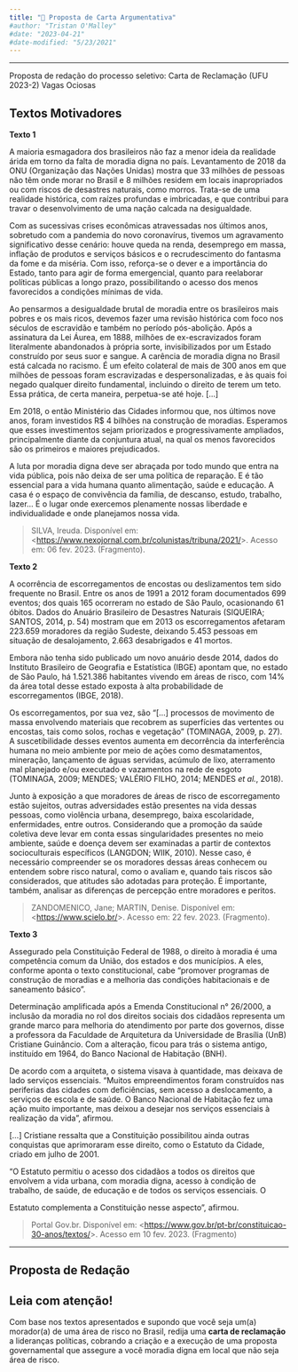 ```yaml
---
title: "📝 Proposta de Carta Argumentativa"
#author: "Tristan O'Malley"
#date: "2023-04-21"
#date-modified: "5/23/2021"
---
```


<!-- ![](thumbnail.jpg) -->

- - -

Proposta de redação do processo seletivo: Carta de Reclamação (UFU 2023-2) Vagas Ociosas

## Textos Motivadores


**Texto 1**

A maioria esmagadora dos brasileiros não faz a menor ideia da realidade árida em torno da falta de moradia digna no país. Levantamento de 2018 da ONU (Organização das Nações Unidas) mostra que 33 milhões de pessoas não têm onde morar no Brasil e 8 milhões residem em locais inapropriados ou com riscos de desastres naturais, como morros. Trata-se de uma realidade histórica, com raízes profundas e imbricadas, e que contribui para travar o desenvolvimento de uma nação calcada na desigualdade.

Com as sucessivas crises econômicas atravessadas nos últimos anos, sobretudo com a pandemia do novo coronavírus, tivemos um agravamento significativo desse cenário: houve queda na renda, desemprego em massa, inflação de produtos e serviços básicos e o recrudescimento do fantasma da fome e da miséria. Com isso, reforça-se o dever e a importância do Estado, tanto para agir de forma emergencial, quanto para reelaborar políticas públicas a longo prazo, possibilitando o acesso dos menos favorecidos a condições mínimas de vida.

Ao pensarmos a desigualdade brutal de moradia entre os brasileiros mais pobres e os mais ricos, devemos fazer uma revisão histórica com foco nos séculos de escravidão e também no período pós-abolição. Após a assinatura da Lei Áurea, em 1888, milhões de ex-escravizados foram literalmente abandonados à própria sorte, invisibilizados por um Estado construído por seus suor e sangue. A carência de moradia digna no Brasil está calcada no racismo. É um efeito colateral de mais de 300 anos em que milhões de pessoas foram escravizadas e despersonalizadas, e às quais foi negado qualquer direito fundamental, incluindo o direito de terem um teto. Essa prática, de certa maneira, perpetua-se até hoje. [...]

Em 2018, o então Ministério das Cidades informou que, nos últimos nove anos, foram investidos R$ 4 bilhões na construção de moradias. Esperamos que esses investimentos sejam priorizados e progressivamente ampliados, principalmente diante da conjuntura atual, na qual os menos favorecidos são os primeiros e maiores prejudicados.

A luta por moradia digna deve ser abraçada por todo mundo que entra na vida pública, pois não deixa de ser uma política de reparação. E é tão essencial para a vida humana quanto alimentação, saúde e educação. A casa é o espaço de convivência da família, de descanso, estudo, trabalho, lazer... É o lugar onde exercemos plenamente nossas liberdade e individualidade e onde planejamos nossa vida.  

> SILVA, Ireuda. Disponível em: <[https://www.nexojornal.com.br/colunistas/tribuna/2021/](https://www.nexojornal.com.br/colunistas/tribuna/2021/)>. Acesso em: 06 fev. 2023. (Fragmento).

**Texto 2**

A ocorrência de escorregamentos de encostas ou deslizamentos tem sido frequente no Brasil. Entre os anos de 1991 a 2012 foram documentados 699 eventos; dos quais 165 ocorreram no estado de São Paulo, ocasionando 61 óbitos. Dados do Anuário Brasileiro de Desastres Naturais (SIQUEIRA; SANTOS, 2014, p. 54) mostram que em 2013 os escorregamentos afetaram 223.659 moradores da região Sudeste, deixando 5.453 pessoas em situação de desalojamento, 2.663 desabrigados e 41 mortos.

Embora não tenha sido publicado um novo anuário desde 2014, dados do Instituto Brasileiro de Geografia e Estatística (IBGE) apontam que, no estado de São Paulo, há 1.521.386 habitantes vivendo em áreas de risco, com 14% da área total desse estado exposta à alta probabilidade de escorregamentos (IBGE, 2018).

Os escorregamentos, por sua vez, são “[...] processos de movimento de massa envolvendo materiais que recobrem as superfícies das vertentes ou encostas, tais como solos, rochas e vegetação” (TOMINAGA, 2009, p. 27). A suscetibilidade desses eventos aumenta em decorrência da interferência humana no meio ambiente por meio de ações como desmatamentos, mineração, lançamento de águas servidas, acúmulo de lixo, aterramento mal planejado e/ou executado e vazamentos na rede de esgoto (TOMINAGA, 2009; MENDES; VALÉRIO FILHO, 2014; MENDES *et al.*, 2018).

Junto à exposição a que moradores de áreas de risco de escorregamento estão sujeitos, outras adversidades estão presentes na vida dessas pessoas, como violência urbana, desemprego, baixa escolaridade, enfermidades, entre outros. Considerando que a promoção da saúde coletiva deve levar em conta essas singularidades presentes no meio ambiente, saúde e doença devem ser examinadas a partir de contextos socioculturais específicos (LANGDON; WIIK, 2010). Nesse caso, é necessário compreender se os moradores dessas áreas conhecem ou entendem sobre risco natural, como o avaliam e, quando tais riscos são considerados, que atitudes são adotadas para proteção. É importante, também, analisar as diferenças de percepção entre moradores e peritos.  

> ZANDOMENICO, Jane; MARTIN, Denise. Disponível em: <[https://www.scielo.br/](https://www.scielo.br/)>. Acesso em: 22 fev. 2023. (Fragmento).


**Texto 3**

Assegurado pela Constituição Federal de 1988, o direito à moradia é uma competência comum da União, dos estados e dos municípios. A eles, conforme aponta o texto constitucional, cabe “promover programas de construção de moradias e a melhoria das condições habitacionais e de saneamento básico”.

Determinação amplificada após a Emenda Constitucional n° 26/2000, a inclusão da moradia no rol dos direitos sociais dos cidadãos representa um grande marco para melhoria do atendimento por parte dos governos, disse a professora da Faculdade de Arquitetura da Universidade de Brasília (UnB) Cristiane Guinâncio. Com a alteração, ficou para trás o sistema antigo, instituído em 1964, do Banco Nacional de Habitação (BNH).

De acordo com a arquiteta, o sistema visava à quantidade, mas deixava de lado serviços essenciais. "Muitos empreendimentos foram construídos nas periferias das cidades com deficiências, sem acesso a deslocamento, a serviços de escola e de saúde. O Banco Nacional de Habitação fez uma ação muito importante, mas deixou a desejar nos serviços essenciais à realização da vida", afirmou.

[...] Cristiane ressalta que a Constituição possibilitou ainda outras conquistas que aprimoraram esse direito, como o Estatuto da Cidade, criado em julho de 2001.

"O Estatuto permitiu o acesso dos cidadãos a todos os direitos que envolvem a vida urbana, com moradia digna, acesso à condição de trabalho, de saúde, de educação e de todos os serviços essenciais. O

Estatuto complementa a Constituição nesse aspecto", afirmou.  

> Portal Gov.br. Disponível em: <[https://www.gov.br/pt-br/constituicao-30-anos/textos/](https://www.gov.br/pt-br/constituicao-30-anos/textos/)>. Acesso em 10 fev. 2023. (Fragmento)

- - -

## Proposta de Redação

::: {.callout-important}
## Leia com atenção!
Com base nos textos apresentados e supondo que você seja um(a) morador(a) de uma área de risco no Brasil, redija uma **carta de reclamação** a lideranças políticas, cobrando a criação e a execução de uma proposta governamental que assegure a você moradia digna em local que não seja área de risco.
:::
